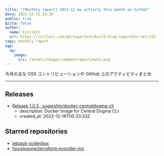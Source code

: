 ```yaml
---
title: "[Monthly report] 2022-12 my activity this month on GitHub"
date: 2022-12-31 14:38
public: true
qiita: false
author:
  name: CircleCI
  url: https://circleci.com/gh/sugarshin/build.blog.sugarshin.net/232
tags: monthly report
ogp:
  og:
    image:
      src: /assets/images/common/report/main.png
---
```


今月の主な OSS コントリビューションや GitHub 上のアクティビティまとめ

***

## Releases

- [Release 1.0.3 · sugarshin/docker-centraldogma-cli](https://github.com/sugarshin/docker-centraldogma-cli/releases/tag/1.0.3)
  - description: Docker Image for Central Dogma CLI
  - created_at: 2022-12-16T00:33:33Z

## Starred repositories

- [jetpack-io/devbox](https://github.com/jetpack-io/devbox)
- [fourplusone/terraform-provider-jira](https://github.com/fourplusone/terraform-provider-jira)
